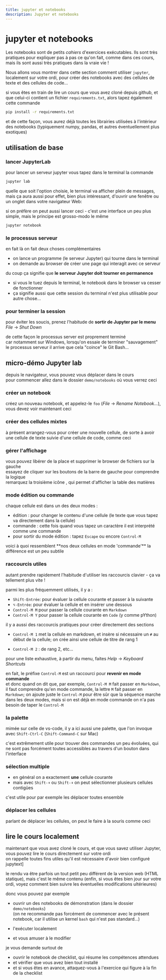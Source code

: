 ```yaml
---
title: jupyter et notebooks
description: Jupyter et notebooks
---
```



<SidebarToggle />

<LabeledAnchor label="label-jupyter" />

# jupyter et notebooks

Les notebooks sont de petits *cahiers* d'exercices exécutables. Ils sont très
pratiques pour expliquer pas à pas ce qu'on fait, comme dans ces cours, mais ils
sont aussi très pratiques dans la vraie vie !

Nous allons vous montrer dans cette section comment utiliser `jupyter`,
localement sur votre ordi, pour créer des notebooks avec des cellules de texte
et des cellules de code...

<Admonition title="dépendances supplémentaires" type="note">

si vous êtes en train de lire un cours que vous avez cloné depuis github, et que
celui-ci contient un fichier `requirements.txt`, alors tapez également cette
commande

```bash
pip install -r requirements.txt
```

et de cette façon, vous aurez déjà toutes les librairies utilisées à l'intérieur
des notebooks (typiquement numpy, pandas, et autres éventuellement plus
exotiques)
</Admonition>

## utilisation de base

### lancer JupyterLab

pour lancer un serveur jupyter vous tapez dans le terminal la commande

```bash
jupyter lab
```

quelle que soit l'option choisie, le terminal va afficher plein de messages, 
mais ça aura aussi pour effet, bien plus intéressant, d'ouvrir une fenêtre ou un onglet dans votre navigateur Web:

<CardGrid>
  <Card title="le serveur se lance dans le terminal">
    <ImageLoader filename="jlab-001-blob.png" />
  </Card>
  <Card title="mais ça ouvre aussi une page dans votre browser web">
    <ImageLoader filename="jlab-002-welcome.png" />
  </Card>
</CardGrid>

<Admonition title="notebook classic" type="tip" collapsible extras="admonition-small">

si on préfère on peut aussi lancer ceci - c'est une interface un peu plus simple, mais le principe est grosso-modo le même

```bash
jupyter notebook
```
</Admonition>

### le processus serveur

en fait là on fait deux choses complémentaires

* on lance un programme (le serveur Jupyter) qui tourne dans le terminal
* on demande au browser de créer une page qui interagit avec ce serveur

du coup ça signifie que **le serveur Jupyter doit tourner en permanence**

* si vous le tuez depuis le terminal, le notebook dans le browser va cesser de fonctionner
* ça signifie aussi que cette session du terminal n'est plus utilisable pour autre chose…

### pour terminer la session

pour éviter les soucis, prenez l'habitude de **sortir de Jupyter par le menu** *File* → *Shut Down*

de cette façon le processus server est proprement terminé  
car notamment sur Windows, lorsqu'on essaie de terminer "sauvagement" le processus serveur il arrive que cela "coince" le Git Bash...

## micro-démo Jupyter lab

depuis le navigateur, vous pouvez vous déplacer dans le cours  
pour commencer allez dans le dossier `demo/notebooks` où vous verrez ceci

<ImageLoader filename="jlab-003-in-demo.png" />

### créer un notebook

créez un nouveau notebook, et appelez-le `foo` (*File* -> *Rename Notebook...*), vous devez voir maintenant ceci

<ImageLoader filename="jlab-004-new-notebook-foo.png" />

### créer des cellules mixtes

à présent arrangez-vous pour créer une nouvelle cellule, de sorte à avoir une cellule de texte suivie d'une cellule de code, comme ceci

<ImageLoader filename="jlab-005-mixed-cells.png" />

### gérer l'affichage

vous pouvez libérer de la place et supprimer le browser de fichiers sur la gauche  
essayez de cliquer sur les boutons de la barre de gauche pour comprendre la logique  
remarquez la troisième icône <ImageLoader filename="jlab-006-toc-icon.png" />, qui permet d'afficher la table des matières

<ImageLoader filename="jlab-006-more-space.png" />

### mode édition ou commande

chaque cellule est dans un des deux modes :

* édition : pour changer le contenu d'une cellule (le texte que vous tapez va directement dans la cellule)
* commande : cette fois quand vous tapez un caractère il est interprété comme une commande
* pour sortir du mode édition : tapez `Escape` ou encore `Control-M`

<CardGrid>
  <Card title="en mode 'commande'">
    voici à quoi ressemblent **nos deux cellules en mode 'commande'**
    <ImageLoader filename="jlab-007-command-mode.png" />
  </Card>
  <Card title="et en mode 'édition'">
    la différence est un peu subtile
    <ImageLoader filename="jlab-007-edit-mode.png" />
  </Card>
</CardGrid>

### raccourcis utiles

autant prendre rapidement l'habitude d'utiliser les raccourcis clavier - ça va tellement plus vite !

parmi les plus fréquemment utilisés, il y a :

* `Shift-Entrée`: pour évaluer la cellule courante et passer à la suivante
* `⌥-Entrée`: pour évaluer la cellule et en insérer une dessous
* `Control-M M` pour passer la cellule courante en `Markdown`
* `Control-M Y` pour passer la cellule courante en `Code` (y comme pYthon)

il y a aussi des raccourcis pratiques pour créer directement des sections

* `Control-M 1` met la cellule en markdown, et insère si nécessaire un `#` au début de la
  cellule; on crée ainsi une cellule de titre de rang 1

* `Control-M 2` : de rang 2, etc…

pour une liste exhaustive, à partir du menu, faites *Help* → *Keyboard Shortcuts*

<Admonition title="Control-M" type="note">

en fait, le préfixe `Control-M` est un raccourci pour **revenir en mode commande**  
et donc quand on dit que, par exemple, `Control-M M` fait passer en `Markdown`,
il faut comprendre qu'en mode commande, la lettre `M` fait passer en `Markdown`;
on ajoute juste le `Control-M` pour être sûr que la séquence marche dans les
deux modes, mais si on est déjà en mode commande on n'a pas besoin de taper le
`Control-M`

</Admonition>

### la palette

mimée sur celle de vs-code, il y a ici aussi une palette, que l'on invoque avec `Shift-Ctrl-C` (`Shift-Command-C` sur Mac)

c'est extrêmement utile pour trouver des commandes un peu évoluées, qui ne sont pas forcément toutes accessibles au travers d'un bouton dans l'interface

<ImageLoader filename="jlab-008-palette.png" />

### sélection multiple

* en général on a exactement **une** cellule courante
* mais avec `Shift-⬆` ou `Shift-⬇` on peut sélectionner plusieurs cellules contigües

<ImageLoader filename="jlab-009-multiple-selection.png" />

c'est utile pour par exemple les déplacer toutes ensemble

### déplacer les cellules

parlant de déplacer les cellules, on peut le faire à la souris comme ceci

<ImageLoader filename="jlab-010-move-cells.gif" />

## lire le cours localement

maintenant que vous avez cloné le cours, et que vous savez utiliser Jupyter, vous pouvez lire le cours directement sur votre ordi  
on rappelle  toutes fins utiles qu'il est <LabeledLink label="label-config-jupytext" file="1-1-installations">
nécessaire d'avoir bien configuré jupytext]</LabeledLink>

le rendu va être parfois un tout petit peu différent de la version web (HTML statique), mais c'est le même contenu
(enfin, si vous êtes bien  jour sur votre ordi, <LabeledLink label="label-git-pull" file="">voyez comment bien suivre les éventuelles modifications ultérieures</LabeledLink>)

donc vous pouvez par exemple

* ouvrir un des notebooks de démonstration (dans le dossier `demo/notebooks`)  
  (on ne recommande pas forcément de commencer avec le présent notebook, car il utilise un kernel `bash` qui n'est pas standard…)

* l'exécuter localement
* et vous amuser à le modifier

je vous demande surtout de

* ouvrir le notebook de checklist, qui résume les compétences attendues
* et vérifier que vous avez bien tout installé
* et si vous êtes en avance, attaquez-vous à l'exercice qui figure à la fin de la
  checklist
